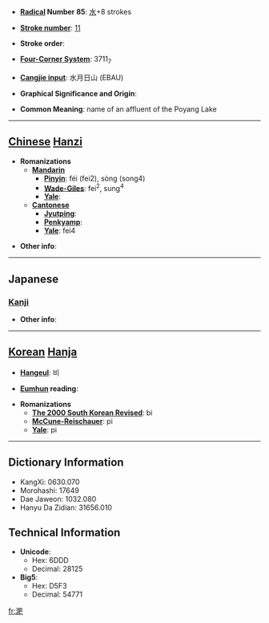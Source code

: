 * '''[[Wiktionary:Chinese radical index| Radical]] Number 85''': [[Wiktionary:Chinese radical index 水|水]]+8 strokes

* '''[[Wiktionary:Chinese total strokes index|Stroke number]]''': [[Wiktionary:Chinese total strokes index 11|11]]

* '''Stroke order''': 

* '''[[Wiktionary:Chinese four corner index|Four-Corner System]]''': 3711<sub>7</sub>

* '''[[Wiktionary:Chinese Cangjie index|Cangjie input]]''': 水月日山 (EBAU)

* '''Graphical Significance and Origin''': 

* '''Common Meaning''': name of an affluent of the Poyang Lake

----

== [[Chinese]] [[Hanzi]] ==

* '''Romanizations'''
** '''[[Mandarin]]'''
*** '''[[Pinyin]]''': féi (fei2), sòng (song4)
*** '''[[Wade-Giles]]''': fei<sup>2</sup>, sung<sup>4</sup>
*** '''[[Yale]]''': 
** '''[[Cantonese]]'''
*** '''[[Jyutping]]''':
*** '''[[Penkyamp]]''': 
*** '''[[Yale]]''': fei4

* '''Other info''': 

----

==Japanese==
===[[Kanji]]===
{{kanji|on readings=[[ひ]] (hi), [[び]] (bi)
|kun readings=
}}

* '''Other info''':  

----

== [[Korean]] [[Hanja]] ==

* '''[[Hangeul]]''': 비

* '''[[Eumhun]] reading''': 

* '''Romanizations'''
** '''[[The 2000 South Korean Revised Romanization|The 2000 South Korean Revised]]''': bi
** '''[[McCune-Reischauer]]''': pi
** '''[[Yale]]''': pi

----

== Dictionary Information ==

* KangXi: 0630.070
* Morohashi: 17649
* Dae Jaweon: 1032.080
* Hanyu Da Zidian: 31656.010

== Technical Information ==

* '''Unicode''':
** Hex: 6DDD
** Decimal: 28125
* '''Big5''':
** Hex: D5F3
** Decimal: 54771

[[fr:淝]]